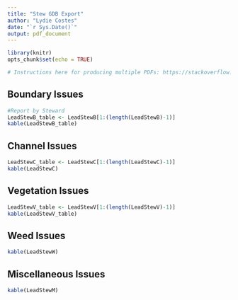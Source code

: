 ```yaml
---
title: "Stew GDB Export"
author: "Lydie Costes"
date: "`r Sys.Date()`"
output: pdf_document
---
```


```r
library(knitr)
opts_chunk$set(echo = TRUE)

# Instructions here for producing multiple PDFs: https://stackoverflow.com/questions/30422008/r-knitr-pdf-is-there-a-posssibility-to-automatically-save-pdf-reports-generate
```

## Boundary Issues


```r
#Report by Steward
LeadStewB_table <- LeadStewB[1:(length(LeadStewB)-1)]
kable(LeadStewB_table)
```

## Channel Issues

```r
LeadStewC_table <- LeadStewC[1:(length(LeadStewC)-1)]
kable(LeadStewC)
```

## Vegetation Issues

```r
LeadStewV_table <- LeadStewV[1:(length(LeadStewV)-1)]
kable(LeadStewV_table)
```

## Weed Issues

```r
kable(LeadStewW)
```

## Miscellaneous Issues

```r
kable(LeadStewM)
```


